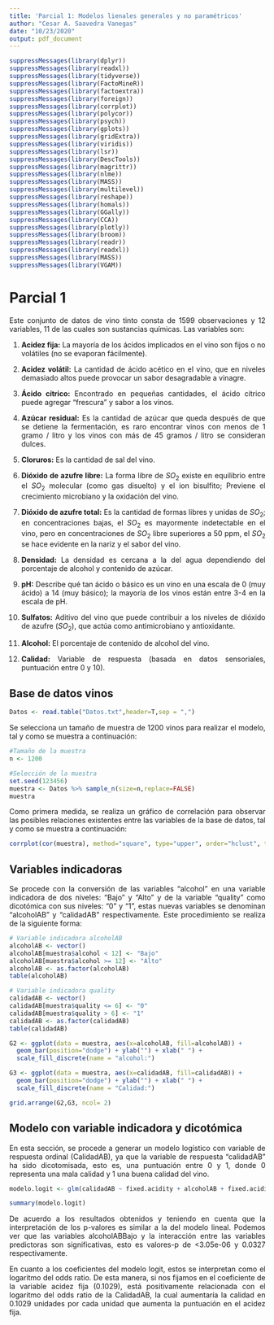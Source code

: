 ```yaml
---
title: 'Parcial 1: Modelos lienales generales y no paramétricos'
author: "Cesar A. Saavedra Vanegas"
date: "10/23/2020"
output: pdf_document
---
```


```r
suppressMessages(library(dplyr))
suppressMessages(library(readxl))
suppressMessages(library(tidyverse))
suppressMessages(library(FactoMineR))
suppressMessages(library(factoextra))
suppressMessages(library(foreign))
suppressMessages(library(corrplot))
suppressMessages(library(polycor))
suppressMessages(library(psych))
suppressMessages(library(gplots))
suppressMessages(library(gridExtra))
suppressMessages(library(viridis))
suppressMessages(library(lsr))
suppressMessages(library(DescTools))
suppressMessages(library(magrittr))
suppressMessages(library(nlme))
suppressMessages(library(MASS))
suppressMessages(library(multilevel))
suppressMessages(library(reshape))
suppressMessages(library(homals))
suppressMessages(library(GGally))
suppressMessages(library(CCA))
suppressMessages(library(plotly))
suppressMessages(library(broom))
suppressMessages(library(readr))
suppressMessages(library(readxl))
suppressMessages(library(MASS))
suppressMessages(library(VGAM))
```

# Parcial 1

<div style="text-align: justify">
Este conjunto de datos de vino tinto consta de 1599 observaciones y 12 variables, 11 de las cuales son sustancias químicas. Las variables son:

1. **Acidez fija:** La mayoría de los ácidos implicados en el vino son fijos o no volátiles (no se evaporan fácilmente).

2. **Acidez volátil:** La cantidad de ácido acético en el vino, que en niveles demasiado altos puede provocar un sabor desagradable a vinagre.

3. **Ácido cítrico:** Encontrado en pequeñas cantidades, el ácido cítrico puede agregar "frescura" y sabor a los vinos.

4. **Azúcar residual:** Es la cantidad de azúcar que queda después de que se detiene la fermentación, es raro encontrar vinos con menos de 1 gramo / litro y los vinos con más de 45 gramos / litro se consideran dulces.

5. **Cloruros:** Es la cantidad de sal del vino.

6. **Dióxido de azufre libre:** La forma libre de $SO_{2}$ existe en equilibrio entre el $SO_{2}$ molecular (como gas disuelto) y el ion bisulfito; Previene el crecimiento microbiano y la oxidación del vino.

7. **Dióxido de azufre total:** Es la cantidad de formas libres y unidas de $SO_{2}$; en concentraciones bajas, el $SO_{2}$ es mayormente indetectable en el vino, pero en concentraciones de $SO_{2}$ libre superiores a 50 ppm, el $SO_{2}$ se hace evidente en la nariz y el sabor del vino.

8. **Densidad:** La densidad es cercana a la del agua dependiendo del porcentaje de alcohol y contenido de azúcar.

9. **pH:** Describe qué tan ácido o básico es un vino en una escala de 0 (muy ácido) a 14 (muy básico); la mayoría de los vinos están entre 3-4 en la escala de pH.

10. **Sulfatos:** Aditivo del vino que puede contribuir a los niveles de dióxido de azufre $(SO_{2})$, que actúa como antimicrobiano y antioxidante.

11. **Alcohol:** El porcentaje de contenido de alcohol del vino.

12. **Calidad:** Variable de respuesta (basada en datos sensoriales, puntuación entre 0 y 10).

<div/>

## Base de datos vinos

```r
Datos <- read.table("Datos.txt",header=T,sep = ",")
```

Se selecciona un tamaño de muestra de 1200 vinos para realizar el modelo, tal y como se muestra a continuación: 

```r
#Tamaño de la muestra
n <- 1200
```


```r
#Selección de la muestra
set.seed(123456)
muestra <- Datos %>% sample_n(size=n,replace=FALSE)
muestra
```

Como primera medida, se realiza un gráfico de correlación para observar las posibles relaciones existentes entre las variables de la base de datos, tal y como se muestra a continuación:

```r
corrplot(cor(muestra), method="square", type="upper", order="hclust", tl.col="black")
```

## Variables indicadoras

Se procede con la conversión de las variables "alcohol" en una variable indicadora de dos niveles: "Bajo" y "Alto" y de la variable "quality" como dicotómica con sus niveles: "0" y "1", estas nuevas variables se denominan "alcoholAB" y "calidadAB" respectivamente. Este procedimiento se realiza de la siguiente forma:

```r
# Variable indicadora alcoholAB
alcoholAB <- vector() 
alcoholAB[muestra$alcohol < 12] <- "Bajo"
alcoholAB[muestra$alcohol >= 12] <- "Alto"
alcoholAB <- as.factor(alcoholAB)
table(alcoholAB)
```

```r
# Variable indicadora quality
calidadAB <- vector()
calidadAB[muestra$quality <= 6] <- "0"
calidadAB[muestra$quality > 6] <- "1"
calidadAB <- as.factor(calidadAB)
table(calidadAB)

```

```r
G2 <- ggplot(data = muestra, aes(x=alcoholAB, fill=alcoholAB)) +
  geom_bar(position="dodge") + ylab("") + xlab(" ") +
  scale_fill_discrete(name = "alcohol:")
```

```r
G3 <- ggplot(data = muestra, aes(x=calidadAB, fill=calidadAB)) +
  geom_bar(position="dodge") + ylab("") + xlab(" ") +
  scale_fill_discrete(name = "Calidad:")
```



```r
grid.arrange(G2,G3, ncol= 2)
```

## Modelo con variable indicadora y dicotómica

En esta sección, se procede a generar un modelo logístico con variable de respuesta ordinal (CalidadAB), ya que la variable de respuesta "calidadAB" ha sido dicotomisada, esto es, una puntuación entre 0 y 1, donde 0 representa una mala calidad y 1 una buena calidad del vino.

```r
modelo.logit <- glm(calidadAB ~ fixed.acidity + alcoholAB + fixed.acidity*alcoholAB, data = muestra, family = "binomial")
```

```r
summary(modelo.logit)
```

De acuerdo a los resultados obtenidos y teniendo en cuenta que la interpretación de los p-valores es similar a la del modelo lineal. Podemos ver que las variables alcoholABBajo y la interacción entre las variables predictoras son significativas, esto es valores-p de <3.05e-06 y 0.0327 respectivamente.

En cuanto a los coeficientes del modelo logit, estos se interpretan como el logaritmo del odds ratio. De esta manera, si nos fijamos en el coeficiente de la variable acidez fija (0.1029), está positivamente relacionada con el logaritmo del odds ratio de la CalidadAB, la cual aumentaría la calidad en 0.1029 unidades por cada unidad que aumenta la puntuación en el acidez fija.

